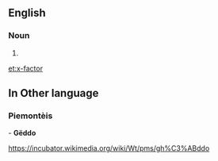 ==English==

===Noun===
{{en-noun}}

# {{alternative spelling of|X factor|lang=en}}

[[et:x-factor]]

==In Other language==
===Piemontèis===
- '''Gëddo'''

https://incubator.wikimedia.org/wiki/Wt/pms/gh%C3%ABddo